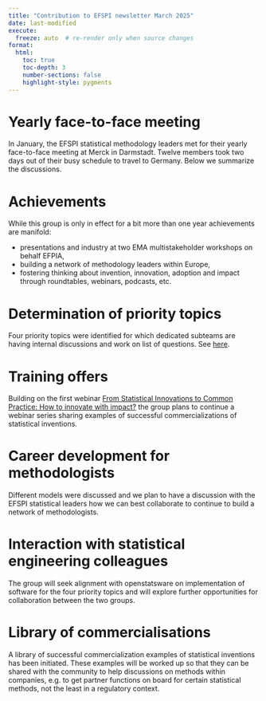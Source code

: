 ```yaml
---
title: "Contribution to EFSPI newsletter March 2025"
date: last-modified
execute:   
  freeze: auto  # re-render only when source changes
format:
  html:
    toc: true
    toc-depth: 3
    number-sections: false
    highlight-style: pygments
---
```


# Yearly face-to-face meeting

In January, the EFSPI statistical methodology leaders met for their yearly face-to-face meeting at Merck in Darmstadt. Twelve members took two days out of their busy schedule to travel to Germany. Below we summarize the discussions.

# Achievements

While this group is only in effect for a bit more than one year achievements are manifold: 

- presentations and industry at two EMA multistakeholder workshops on behalf EFPIA, 
- building a network of methodology leaders within Europe, 
- fostering thinking about invention, innovation, adoption and impact through roundtables, webinars, podcasts, etc.

# Determination of priority topics

Four priority topics were identified for which dedicated subteams are having internal discussions and work on list of questions. See [here](methods_intro.html#priority-topics).


# Training offers

Building on the first webinar [From Statistical Innovations to Common Practice: How to innovate with impact?](https://baselbiometrics.github.io/home/docs/events_past.html#bbs-webinar-on-from-statistical-innovations-to-common-practice-how-to-innovate-with-impact) the group plans to continue a webinar series sharing examples of successful commercializations of statistical inventions. 

# Career development for methodologists

Different models were discussed and we plan to have a discussion with the EFSPI statistical leaders how we can best collaborate to continue to build a network of methodologists.

# Interaction with statistical engineering colleagues

The group will seek alignment with openstatsware on implementation of software for the four priority topics and will explore further opportunities for collaboration between the two groups.

# Library of commercialisations

A library of successful commercialization examples of statistical inventions has been initiated. These examples will be worked up so that they can be shared with the community to help discussions on methods within companies, e.g. to get partner functions on board for certain statistical methods, not the least in a regulatory context.

